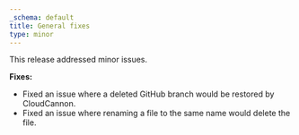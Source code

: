 ```yaml
---
_schema: default
title: General fixes
type: minor
---
```

This release addressed minor issues.

**Fixes:**

* Fixed an issue where a deleted GitHub branch would be restored by CloudCannon.
* Fixed an issue where renaming a file to the same name would delete the file.